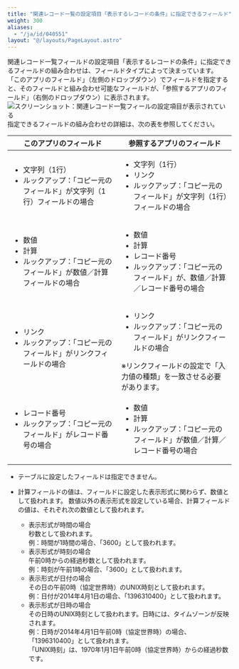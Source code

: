```yaml
---
title: "関連レコード一覧の設定項目「表示するレコードの条件」に指定できるフィールド"
weight: 300
aliases:
  - "/ja/id/040551"
layout: "@/layouts/PageLayout.astro"
---
```




関連レコード一覧フィールドの設定項目「表示するレコードの条件」に指定できるフィールドの組み合わせは、フィールドタイプによって決まっています。  
「このアプリのフィールド」（左側のドロップダウン）でフィールドを指定すると、そのフィールドと組み合わせ可能なフィールドが、「参照するアプリのフィールド」（右側のドロップダウン）に表示されます。  
<Img src="/k/kintone/img-ja/display_relatedrecords_img01.png" alt="スクリーンショット：関連レコード一覧フィールの設定項目が表示されている" />  
指定できるフィールドの組み合わせの詳細は、次の表を参照してください。

<table>
    <thead>
        <tr>
            <th>このアプリのフィールド</th>
            <th>参照するアプリのフィールド</th>
        </tr>
    </thead>
    <tbody>
        <tr>
            <td>
              <ul>
                <li>文字列（1行）</li>
                <li>ルックアップ：「コピー元のフィールド」が文字列（1行）フィールドの場合</li>
              </ul>
            </td>
            <td>
              <ul>
                <li>文字列（1行）</li>
                <li>リンク</li>
                <li> ルックアップ：「コピー元のフィールド」が文字列（1行）フィールドの場合</li>
              </ul>
            </td>
        </tr>
        <tr>
            <td>
              <ul>
                <li>数値</li>
                <li>計算</li>
                <li>ルックアップ：「コピー元のフィールド」が数値／計算フィールドの場合</li>
              </ul>
            </td>
            <td>
              <ul>
                <li>数値</li>
                <li>計算</li>
                <li>レコード番号</li>
                <li>ルックアップ：「コピー元のフィールド」が、数値／計算／レコード番号の場合</li>
              </ul>
            </td>
        </tr>
        <tr>
            <td>
              <ul>
                <li>リンク</li>
                <li>ルックアップ：「コピー元のフィールド」がリンクフィールドの場合</li>
              </ul>
            </td>
            <td>
              <ul>
                <li>リンク</li>
                <li>ルックアップ：「コピー元のフィールド」がリンクフィールドの場合</li>
              </ul>
              ※リンクフィールドの設定で「入力値の種類」を一致させる必要があります。
            </td>
        </tr>
        <tr>
            <td>
              <ul>
                <li>レコード番号</li>
                <li>ルックアップ：「コピー元のフィールド」がレコード番号の場合</li>
              </ul>
            </td>
            <td>
              <ul>
                <li>数値</li>
                <li>計算</li>
                <li>ルックアップ：「コピー元のフィールド」が数値／計算／レコード番号の場合</li>
              </ul>
            </td>
        </tr>
    </tbody>
</table>

<Note>


* テーブルに設定したフィールドは指定できません。

* 計算フィールドの値は、フィールドに設定した表示形式に関わらず、数値として扱われます。
  数値以外の表示形式を設定している場合、計算フィールドの値は、それぞれ次の数値として扱われます。
  * 表示形式が時間の場合  
    秒数として扱われます。  
    例：時間が1時間の場合、「3600」として扱われます。
  * 表示形式が時刻の場合  
    午前0時からの経過秒数として扱われます。  
    例：時刻が午前1時の場合、「3600」として扱われます。
  * 表示形式が日付の場合  
    その日の午前0時（協定世界時）のUNIX時刻として扱われます。  
    例：日付が2014年4月1日の場合、「1396310400」として扱われます。
  * 表示形式が日時の場合  
    その日時のUNIX時刻として扱われます。日時には、タイムゾーンが反映されます。  
    例：日時が2014年4月1日午前0時（協定世界時）の場合、「1396310400」として扱われます。   
  「UNIX時刻」は、1970年1月1日午前0時（協定世界時）からの経過秒数です。


</Note>
